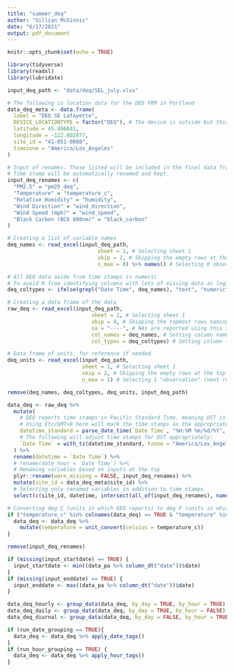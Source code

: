 ```yaml
---
title: "summer_deq"
author: "Gillian McGinnis"
date: "6/17/2021"
output: pdf_document
---
```


```r
knitr::opts_chunk$set(echo = TRUE)
```

```r
library(tidyverse)
library(readxl)
library(lubridate)
```


```r
input_deq_path <- "data/deq/SEL_july.xlsx"
```

```r
# The following is location data for the DEQ FRM in Portland
data_deq_meta <- data.frame(
  label = "DEQ SE Lafayette",
  DEVICE_LOCATIONTYPE = factor("DEQ"), # The device is outside but this will label it separately
  latitude = 45.496641,
  longitude = -122.602877,
  site_id = "41-051-0080",
  timezone = "America/Los_Angeles"
)
```


```r
# Input of renames. Those listed will be included in the final data frame.
# Time stamp will be automatically renamed and kept.
input_deq_renames <- c(
  "PM2.5" = "pm25_deq",
  "Temperature" = "temperature_c",
  "Relative Humidity" = "humidity",
  "Wind Direction" = "wind_direction",
  "Wind Speed (mph)" = "wind_speed",
  "Black Carbon (BC6 880nm)" = "black_carbon"
)
```


```r

# Creating a list of variable names
deq_names <- read_excel(input_deq_path,
                             sheet = 1, # Selecting sheet 1
                             skip = 2, # Skipping the empty rows at the top
                             n_max = 0) %>% names() # Selecting 0 observations, and extracting the names only

# All DEQ data aside from time stamps is numeric
# To avoid R from identifying columns with lots of missing data as logical, all columns except date time are set to numeric:
deq_coltypes <- ifelse(grepl("Date Time", deq_names), "text", "numeric")

# Creating a data frame of the data
raw_deq <- read_excel(input_deq_path,
                           sheet = 1, # Selecting sheet 1
                           skip = 4, # Skipping the topmost rows naming the variables, etc
                           na = "----", # NAs are reported using this symbol in the Excel file
                           col_names = deq_names, # Setting column names to be those listed above
                           col_types = deq_coltypes) # Setting column types

# Data frame of units, for reference if needed.
deq_units <- read_excel(input_deq_path,
                        sheet = 1, # Selecting sheet 1
                        skip = 2, # Skipping the empty rows at the top
                        n_max = 1) # Selecting 1 "observation" (next row)
```

```r
remove(deq_names, deq_coltypes, deq_units, input_deq_path)
```


```r
data_deq <- raw_deq %>% 
  mutate(
    # DEQ reports time stamps in Pacific Standard Time, meaning DST is NOT accounted for.
    # Using Etc/GMT+8 here will mark the time stamps as the appropriate -8 ("PST")
    datetime_standard = parse_date_time(`Date Time`, "%H:%M %m/%d/%Y", tz = "Etc/GMT+8"),
    # The following will adjust time stamps for DST appropriately:
    `Date Time` = with_tz(datetime_standard, tzone = "America/Los_Angeles")
  ) %>% 
  rename(datetime = `Date Time`) %>% 
  # rename(date_hour = `Date Time`) %>% 
  # Renaming variables based on inputs at the top
  plyr::rename(warn_missing = FALSE, input_deq_renames) %>% 
  mutate(site_id = data_deq_meta$site_id) %>% 
  # Selecting only renamed variables in addition to time stamps
  select(c(site_id, datetime, intersect(all_of(input_deq_renames), names(.)), datetime_standard))

# Converting deg Ç (units in which DEQ reports) to deg F (units in which PA reports)
if ("temperature_c" %in% colnames(data_deq) == TRUE & "temperature" %in% colnames(data_deq) == FALSE) {
  data_deq <- data_deq %>% 
    mutate(temperature = unit_convert(celsius = temperature_c))
}
```

```r
remove(input_deq_renames)
```

```r
if (missing(input_startdate) == TRUE) {
  input_startdate <- min((data_pa %>% column_dt("date"))$date)
}
if (missing(input_enddate) == TRUE) {
  input_enddate <- max((data_pa %>% column_dt("date"))$date)
}
```

```r
data_deq_hourly <- group_data(data_deq, by_day = TRUE, by_hour = TRUE)
data_deq_daily <- group_data(data_deq, by_day = TRUE, by_hour = FALSE)
data_deq_diurnal <- group_data(data_deq, by_day = FALSE, by_hour = TRUE)

if (run_date_grouping == TRUE){
  data_deq <- data_deq %>% apply_date_tags()
}
if (run_hour_grouping == TRUE) {
  data_deq <- data_deq %>% apply_hour_tags()
}
```


